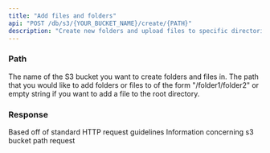 ```yaml
---
title: "Add files and folders"
api: "POST /db/s3/{YOUR_BUCKET_NAME}/create/{PATH}"
description: "Create new folders and upload files to specific directories"
---
```


### Path

<ParamField path="YOUR_BUCKET_NAME" type="string" required>
  The name of the S3 bucket you want to create folders and files in.
</ParamField>

<ParamField path="PATH" type="string" required>
  The path that you would like to add folders or files to of the form "/folder1/folder2" or empty string if you want to add a file to the root directory.
</ParamField>

### Response

<ResponseField name="statusCode" type="number">
  Based off of standard HTTP request guidelines
</ResponseField>

<ResponseField name="body" type="object">
  Information concerning s3 bucket path request
</ResponseField>
